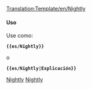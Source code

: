 <noinclude>[[Translation:Template/en/Nightly]]</noinclude><noinclude>
</noinclude>{{es/Metaplantilla de avisos| tipo   = información
| imagen = NightlyIcon.png
| texto  = <strong>Versiones de desarrollo (Nightly Builds)</strong><br />Las características mencionadas en esta sección sólo están disponibles actualmente en versiones no estables que no son lanzamientos oficiales, sino [[es/Archive/Community/Versión de desarrollo|versiones de desarrollo]], betas o versiones de prueba. {{{1|}}}
}}<noinclude>

====Uso====
Use como:

 '''<nowiki>{{es/Nightly}}</nowiki>'''

o

 '''<nowiki>{{es/Nightly|Explicación}}</nowiki>'''

[[Category:es/Plantillas|Nightly]][[Category:es/Cajas de mensajes|Nightly]]</noinclude>